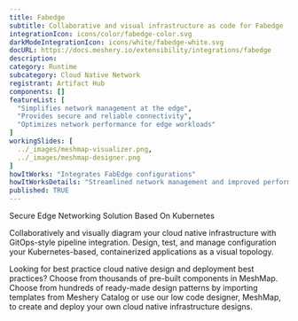 ```yaml
---
title: Fabedge
subtitle: Collaborative and visual infrastructure as code for Fabedge
integrationIcon: icons/color/fabedge-color.svg
darkModeIntegrationIcon: icons/white/fabedge-white.svg
docURL: https://docs.meshery.io/extensibility/integrations/fabedge
description: 
category: Runtime
subcategory: Cloud Native Network
registrant: Artifact Hub
components: []
featureList: [
  "Simplifies network management at the edge",
  "Provides secure and reliable connectivity",
  "Optimizes network performance for edge workloads"
]
workingSlides: [
  ../_images/meshmap-visualizer.png,
  ../_images/meshmap-designer.png
]
howItWorks: "Integrates FabEdge configurations"
howItWorksDetails: "Streamlined network management and improved performance for edge workloads"
published: TRUE
---
```

<p>
Secure Edge Networking Solution Based On Kubernetes
</p>
<p>
    Collaboratively and visually diagram your cloud native infrastructure with GitOps-style pipeline integration. Design, test, and manage configuration your Kubernetes-based, containerized applications as a visual topology.
</p>
<p>
    Looking for best practice cloud native design and deployment best practices? Choose from thousands of pre-built components in MeshMap. Choose from hundreds of ready-made design patterns by importing templates from Meshery Catalog or use our low code designer, MeshMap, to create and deploy your own cloud native infrastructure designs.
</p>

